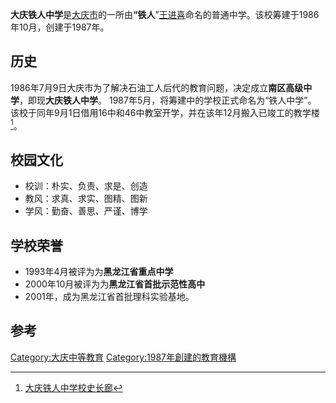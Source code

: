 {{Infobox School
| name        = 大庆市铁人中学
| other_name  = 
| image       = 
| logo        =
| motto       = 朴实、负责、求是、创造
| established = 1987年
| type        = 公立全日制高中
| religion    = 
| affiliation = 
| district    = [[让胡路区|让胡路区]]
| grades      = 3个
| president   = 
| principal   = 卢士安
| dean        = 
| college     = 
| house       = 
| sc          =
| cs          =
| faculty     = 
| staff       = 300名
| students    = 2472名
| athletics   = 
| conference  = 
| colors      = 
| mascot      = 
| magazine    = 
| free_label  = 校园面积
| free_text   = 117000平方米
| address     =[[大庆市|大庆市]][[让胡路区|让胡路区]]<br/>[[乘风西路|乘风西路]] 6 号
| tel         = 0459－5683040
| mail        = trzxweb@mail.trzx.cn
| website     = http://www.trzx.com.cn/
}}

'''大庆铁人中学'''是[[大庆市|大庆市]]的一所由'''“铁人'''”[[王进喜|王进喜]]命名的普通中学。该校筹建于1986年10月，创建于1987年。

== 历史 ==
1986年7月9日大庆市为了解决石油工人后代的教育问题，决定成立'''南区高级中学'''，即现'''大庆铁人中学'''。 1987年5月，将筹建中的学校正式命名为“铁人中学”。 该校于同年9月1日借用16中和46中教室开学，并在该年12月搬入已竣工的教学楼<ref>[http://www.trzx.com.cn/temp/2008/2008zsxc/xxwh/5.html 大庆铁人中学校史长廊]{{dead link|date=2017年12月 |bot=InternetArchiveBot |fix-attempted=yes }}</ref>。
== 校园文化 ==
* 校训：朴实、负责、求是、创造
* 教风：求真、求实、图精、图新
* 学风：勤奋、善思、严谨、博学
== 学校荣誉 ==
* 1993年4月被评为为'''黑龙江省重点中学'''
* 2000年10月被评为为'''黑龙江省首批示范性高中'''
* 2001年，成为黑龙江省首批理科实验基地。
==参考==
<references />{{黑龙江省示范性普通高中}}
[[Category:大庆中等教育|Category:大庆中等教育]]
[[Category:1987年創建的教育機構|Category:1987年創建的教育機構]]